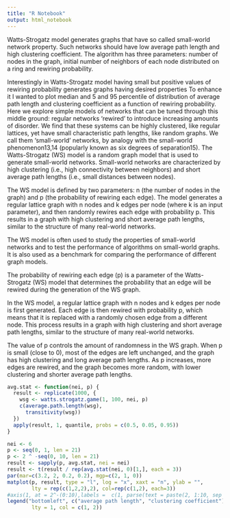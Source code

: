 ```yaml
---
title: "R Notebook"
output: html_notebook
---
```

Watts-Strogatz model generates graphs that have so called small-world network property. Such networks should have low average path length and high clustering coefficient. The algorithm has three parameters: number of nodes in the graph, initial number of neighbors of each node distributed on a ring and rewiring probability.

Interestingly in Watts-Strogatz model having small but positive values of rewiring probability generates graphs having desired properties
To enhance it I wanted to plot median and 5 and 95 percentile of distribution of average path length and clustering coefficient as a function of rewiring probability.
Here we explore simple models of networks that can be tuned through this middle ground: regular networks ‘rewired’ to introduce increasing amounts of disorder. We find that these systems can be highly clustered, like regular lattices, yet have small characteristic path lengths, like random graphs. We call them ‘small-world’ networks, by analogy with the small-world phenomenon13,14 (popularly known as six degrees of separation15).
The Watts-Strogatz (WS) model is a random graph model that is used to generate small-world networks. Small-world networks are characterized by high clustering (i.e., high connectivity between neighbors) and short average path lengths (i.e., small distances between nodes).

The WS model is defined by two parameters: n (the number of nodes in the graph) and p (the probability of rewiring each edge). The model generates a regular lattice graph with n nodes and k edges per node (where k is an input parameter), and then randomly rewires each edge with probability p. This results in a graph with high clustering and short average path lengths, similar to the structure of many real-world networks.

The WS model is often used to study the properties of small-world networks and to test the performance of algorithms on small-world graphs. It is also used as a benchmark for comparing the performance of different graph models.

The probability of rewiring each edge (p) is a parameter of the Watts-Strogatz (WS) model that determines the probability that an edge will be rewired during the generation of the WS graph.

In the WS model, a regular lattice graph with n nodes and k edges per node is first generated. Each edge is then rewired with probability p, which means that it is replaced with a randomly chosen edge from a different node. This process results in a graph with high clustering and short average path lengths, similar to the structure of many real-world networks.

The value of p controls the amount of randomness in the WS graph. When p is small (close to 0), most of the edges are left unchanged, and the graph has high clustering and long average path lengths. As p increases, more edges are rewired, and the graph becomes more random, with lower clustering and shorter average path lengths.

```r
avg.stat <- function(nei, p) {
  result <- replicate(1000, {
    wsg <- watts.strogatz.game(1, 100, nei, p)
    c(average.path.length(wsg),
      transitivity(wsg))
  })
  apply(result, 1, quantile, probs = c(0.5, 0.05, 0.95))
}

nei <- 6
p <- seq(0, 1, len = 21)
p <- 2 ^ -seq(0, 10, len = 21)
result <- sapply(p, avg.stat, nei = nei)
result <- t(result / rep(avg.stat(nei, 0)[1,], each = 3))
par(mar=c(3.2, 2, 0.2, 0.2), mgp=c(2, 1, 0))
matplot(p, result, type = "l", log = "x", xaxt = "n", ylab = "",
        lty = rep(c(1,2,2),2), col=rep(c(1,2), each=3))
#axis(1, at = 2^-(0:10),labels =  c(1, parse(text = paste(2, 1:10, sep = “^-“))))
legend("bottomleft", c("average path length", "clustering coefficient"),
        lty = 1, col = c(1, 2))
```

